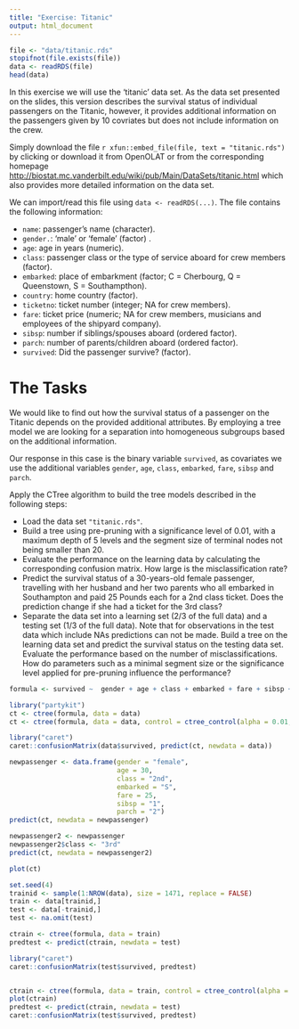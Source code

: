 ```yaml
---
title: "Exercise: Titanic"
output: html_document
---
```



```r
file <- "data/titanic.rds"
stopifnot(file.exists(file))
data <- readRDS(file)
head(data)
```




In this exercise we will use the 'titanic' data set. As the data set presented on the slides, this version describes the survival status of individual passengers on the Titanic, however, it provides additional information on the passengers given by 10 covriates but does not include information on the crew.

Simply download the file `r xfun::embed_file(file, text = "titanic.rds")` by clicking or download it from OpenOLAT or from the corresponding homepage
<http://biostat.mc.vanderbilt.edu/wiki/pub/Main/DataSets/titanic.html>
which also provides more detailed information on the data set.

We can import/read this file using `data <- readRDS(...)`. The file
contains the following information:

* `name`: passenger's name (character).
* `gender.`: 'male' or 'female' (factor) .
* `age`: age in years (numeric).
* `class`:  passenger class or the type of service aboard for crew members (factor).
* `embarked`: place of embarkment (factor; C = Cherbourg, Q = Queenstown, S = Southampthon).
* `country`: home country (factor).
* `ticketno`:  ticket number (integer; NA for crew members).
* `fare`: ticket price (numeric; NA for crew members, musicians and employees of the shipyard company).
* `sibsp`: number if siblings/spouses aboard (ordered factor).
* `parch`: number of parents/children aboard (ordered factor).
* `survived`: Did the passenger survive? (factor).

# The Tasks

We would like to find out how the survival status of a passenger on the Titanic depends on the provided additional attributes.
By employing a tree model we are looking for a separation into homogeneous subgroups based on the additional information.

Our response in this case is the binary variable `survived`, as covariates we use the additional variables `gender`, `age`, `class`, `embarked`, `fare`, `sibsp` and `parch`.

Apply the CTree algorithm to build the tree models described in the following steps:

* Load the data set `"titanic.rds"`.
* Build a tree using pre-pruning with a significance level of 0.01, with a maximum depth of 5 levels and the segment size of terminal nodes not being smaller than 20.
* Evaluate the performance on the learning data by calculating the corresponding confusion matrix. How large is the misclassification rate?
* Predict the survival status of a 30-years-old female passenger, travelling with her husband and her two parents who all embarked in Southampton and paid 25 Pounds each for a 2nd class ticket. Does the prediction change if she had a ticket for the 3rd class?
* Separate the data set into a learning set (2/3 of the full data) and a testing set (1/3 of the full data). Note that for observations in the test data which include NAs predictions can not be made. Build a tree on the learning data set and predict the survival status on the testing data set. Evaluate the performance based on the number of misclassifications. How do parameters such as a minimal segment size or the significance level applied for pre-pruning influence the performance?

```r
formula <- survived ~  gender + age + class + embarked + fare + sibsp + parch

library("partykit")
ct <- ctree(formula, data = data)
ct <- ctree(formula, data = data, control = ctree_control(alpha = 0.01, minbucket = 20, maxdepth = 5))

library("caret")
caret::confusionMatrix(data$survived, predict(ct, newdata = data))

newpassenger <- data.frame(gender = "female",
                           age = 30,
                           class = "2nd",
                           embarked = "S",
                           fare = 25,
                           sibsp = "1",
                           parch = "2")
predict(ct, newdata = newpassenger)

newpassenger2 <- newpassenger
newpassenger2$class <- "3rd"
predict(ct, newdata = newpassenger2)
```

```r
plot(ct)
```
```r
set.seed(4)
trainid <- sample(1:NROW(data), size = 1471, replace = FALSE)
train <- data[trainid,]
test <- data[-trainid,]
test <- na.omit(test)

ctrain <- ctree(formula, data = train)
predtest <- predict(ctrain, newdata = test)

library("caret")
caret::confusionMatrix(test$survived, predtest)


ctrain <- ctree(formula, data = train, control = ctree_control(alpha = 0.01))
plot(ctrain)
predtest <- predict(ctrain, newdata = test)
caret::confusionMatrix(test$survived, predtest)
```
